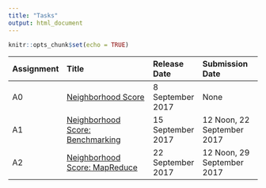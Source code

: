 ```yaml
---
title: "Tasks"
output: html_document
---
```


```r
knitr::opts_chunk$set(echo = TRUE)
```

| Assignment | Title                                                                             | Release Date         | Submission Date            |
| :--------- | :-------------------------------------------                                      | :------------------- | :------------------------- |
| A0         | [Neighborhood Score](tasks-a0-neighborhood-score.html)                            | 8 September 2017     | None                       |
| A1         | [Neighborhood Score: Benchmarking](tasks-a1-neighborhood-score-benchmarking.html) | 15 September 2017    | 12 Noon, 22 September 2017 |
| A2         | [Neighborhood Score: MapReduce](tasks-a1-neighborhood-map-reduce.html)            | 22 September 2017    | 12 Noon, 29 September 2017 |
